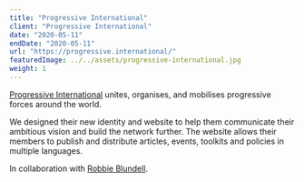```yaml
---
title: "Progressive International"
client: "Progressive International"
date: "2020-05-11"
endDate: "2020-05-11"
url: "https://progressive.international/"
featuredImage: ../../assets/progressive-international.jpg
weight: 1
---
```


[Progressive International](https://progressive.international/) unites, organises, and mobilises progressive forces around the world.

We designed their new identity and website to help them communicate their ambitious vision and build the network further. The website allows their members to publish and distribute articles, events, toolkits and policies in multiple languages.

In collaboration with [Robbie Blundell](http://r-b.site/).
